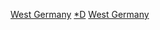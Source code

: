 {{Commons category|West Germany by decade}}
[[Category:各國各年代|West Germany]]
[[Category:西德各時期歷史|*D]]
[[Category:依年代劃分的德國|West Germany]]